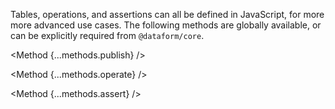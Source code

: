 

Tables, operations, and assertions can all be defined in JavaScript, for more more advanced use cases. The following methods are globally available, or can be explicitly required from `@dataform/core`.

<Method {...methods.publish} />

<Method {...methods.operate} />

<Method {...methods.assert} />
